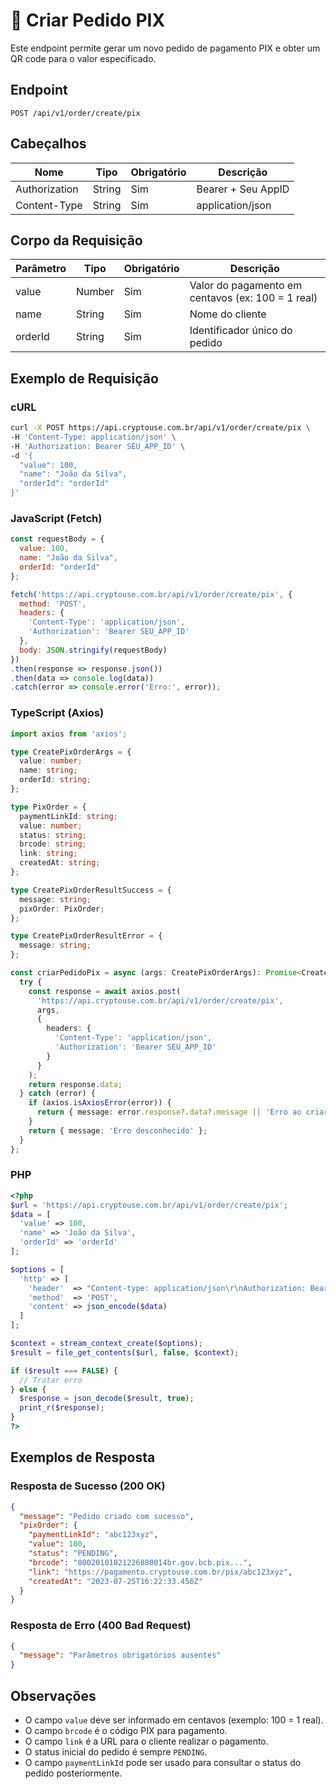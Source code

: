 # 💸 Criar Pedido PIX

Este endpoint permite gerar um novo pedido de pagamento PIX e obter um QR code para o valor especificado.

## Endpoint

```
POST /api/v1/order/create/pix
```

## Cabeçalhos

| Nome           | Tipo   | Obrigatório | Descrição                        |
|----------------|--------|-------------|----------------------------------|
| Authorization  | String | Sim         | Bearer + Seu AppID               |
| Content-Type   | String | Sim         | application/json                 |

## Corpo da Requisição

| Parâmetro      | Tipo    | Obrigatório | Descrição                                 |
|----------------|---------|-------------|-------------------------------------------|
| value          | Number  | Sim         | Valor do pagamento em centavos (ex: 100 = 1 real) |
| name           | String  | Sim         | Nome do cliente                           |
| orderId        | String  | Sim         | Identificador único do pedido             |

## Exemplo de Requisição

### cURL

```bash
curl -X POST https://api.cryptouse.com.br/api/v1/order/create/pix \
-H 'Content-Type: application/json' \
-H 'Authorization: Bearer SEU_APP_ID' \
-d '{
  "value": 100,
  "name": "João da Silva",
  "orderId": "orderId"
}'
```

### JavaScript (Fetch)

```javascript
const requestBody = {
  value: 100,
  name: "João da Silva",
  orderId: "orderId"
};

fetch('https://api.cryptouse.com.br/api/v1/order/create/pix', {
  method: 'POST',
  headers: {
    'Content-Type': 'application/json',
    'Authorization': 'Bearer SEU_APP_ID'
  },
  body: JSON.stringify(requestBody)
})
.then(response => response.json())
.then(data => console.log(data))
.catch(error => console.error('Erro:', error));
```

### TypeScript (Axios)

```typescript
import axios from 'axios';

type CreatePixOrderArgs = {
  value: number;
  name: string;
  orderId: string;
};

type PixOrder = {
  paymentLinkId: string;
  value: number;
  status: string;
  brcode: string;
  link: string;
  createdAt: string;
};

type CreatePixOrderResultSuccess = {
  message: string;
  pixOrder: PixOrder;
};

type CreatePixOrderResultError = {
  message: string;
};

const criarPedidoPix = async (args: CreatePixOrderArgs): Promise<CreatePixOrderResultSuccess | CreatePixOrderResultError> => {
  try {
    const response = await axios.post(
      'https://api.cryptouse.com.br/api/v1/order/create/pix',
      args,
      {
        headers: {
          'Content-Type': 'application/json',
          'Authorization': 'Bearer SEU_APP_ID'
        }
      }
    );
    return response.data;
  } catch (error) {
    if (axios.isAxiosError(error)) {
      return { message: error.response?.data?.message || 'Erro ao criar pedido PIX' };
    }
    return { message: 'Erro desconhecido' };
  }
};
```

### PHP

```php
<?php
$url = 'https://api.cryptouse.com.br/api/v1/order/create/pix';
$data = [
  'value' => 100,
  'name' => 'João da Silva',
  'orderId' => 'orderId'
];

$options = [
  'http' => [
    'header'  => "Content-type: application/json\r\nAuthorization: Bearer SEU_APP_ID\r\n",
    'method'  => 'POST',
    'content' => json_encode($data)
  ]
];

$context = stream_context_create($options);
$result = file_get_contents($url, false, $context);

if ($result === FALSE) {
  // Tratar erro
} else {
  $response = json_decode($result, true);
  print_r($response);
}
?>
```

## Exemplos de Resposta

### Resposta de Sucesso (200 OK)

```json
{
  "message": "Pedido criado com sucesso",
  "pixOrder": {
    "paymentLinkId": "abc123xyz",
    "value": 100,
    "status": "PENDING",
    "brcode": "00020101021226880014br.gov.bcb.pix...",
    "link": "https://pagamento.cryptouse.com.br/pix/abc123xyz",
    "createdAt": "2023-07-25T16:22:33.456Z"
  }
}
```

### Resposta de Erro (400 Bad Request)

```json
{
  "message": "Parâmetros obrigatórios ausentes"
}
```

## Observações

- O campo `value` deve ser informado em centavos (exemplo: 100 = 1 real).
- O campo `brcode` é o código PIX para pagamento.
- O campo `link` é a URL para o cliente realizar o pagamento.
- O status inicial do pedido é sempre `PENDING`.
- O campo `paymentLinkId` pode ser usado para consultar o status do pedido posteriormente. 